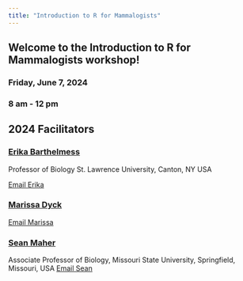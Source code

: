 ```yaml
---
title: "Introduction to R for Mammalogists"
---
```


## Welcome to the Introduction to R for Mammalogists workshop!

### Friday, June 7, 2024

### 8 am - 12 pm

## 2024 Facilitators

### [Erika Barthelmess](https://github.com/erethizon)

Professor of Biology St. Lawrence University, Canton, NY USA

[Email Erika](mailto:barthelmess@stlawu.edu)

### [Marissa Dyck](https://github.com/marissadyck)

[Email Marissa](mailto:marissadyck17@gmail.com)

### [Sean Maher](https://biology.missouristate.edu/profile-display.aspx?p=SPMaher)

Associate Professor of Biology, Missouri State University, Springfield, Missouri, USA [Email Sean](mailto:SPMaher@MissouriState.edu)
